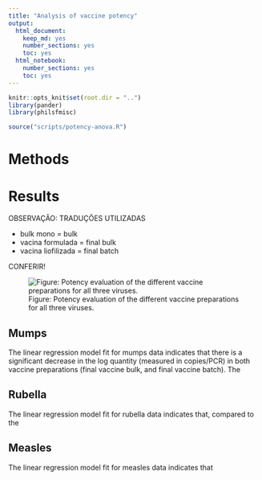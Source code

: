 ```yaml
---
title: "Analysis of vaccine potency"
output:
  html_document:
    keep_md: yes
    number_sections: yes
    toc: yes
  html_notebook:
    number_sections: yes
    toc: yes
---
```


```r
knitr::opts_knit$set(root.dir = "..")
library(pander)
library(philsfmisc)
```


```r
source("scripts/potency-anova.R")
```

# Methods

# Results

OBSERVAÇÃO: TRADUÇÕES UTILIZADAS

- bulk mono = bulk
- vacina formulada = final bulk
- vacina liofilizada = final batch

CONFERIR!

![Figure: Potency evaluation of the different vaccine preparations for all three viruses. ](../figures/potency.png)

## Mumps

The linear regression model fit for mumps data indicates that there is a significant decrease in the log quantity (measured in copies/PCR) in both vaccine preparations (final vaccine bulk, and final vaccine batch).
The 


## Rubella

The linear regression model fit for rubella data indicates that, compared to the 

## Measles

The linear regression model fit for measles data indicates that

